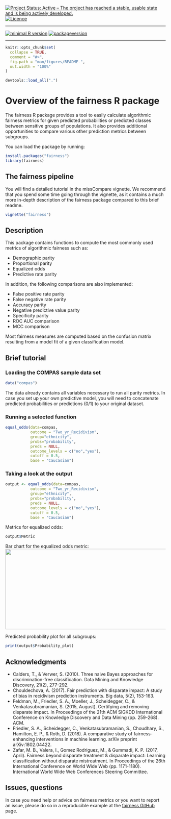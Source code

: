 <!-- rmarkdown v1 -->

[![Project Status: Active – The project has reached a stable, usable state and is being actively developed.](https://www.repostatus.org/badges/latest/active.svg)](https://www.repostatus.org/#active)
[![Licence](https://img.shields.io/github/license/mashape/apistatus.svg)](http://choosealicense.com/licenses/mit/)

---

[![minimal R version](https://img.shields.io/badge/R%3E%3D-3.6.0-6666ff.svg)](https://cran.r-project.org/)
[![packageversion](https://img.shields.io/badge/Package%20version-1.0.0-orange.svg?style=flat-square)](commits/master)

---

<!-- README.md is generated from README.Rmd. Please edit that file -->

```r
knitr::opts_chunk$set(
  collapse = TRUE,
  comment = "#>",
  fig.path = "man/figures/README-",
  out.width = "100%"
)
```
```r
devtools::load_all(".")
```

# Overview of the fairness R package

The fairness R package provides a tool to easily calculate algorithmic fairness metrics for given predicted probabilities or predicted classes between sensitive groups of populations. It also provides additional opportunities to compare various other prediction metrics between subgroups. 

You can load the package by running:
```r
install.packages("fairness")
library(fairness)
```

## The fairness pipeline

You will find a detailed tutorial in the missCompare vignette. We recommend that you spend some time going through the vignette, as it contains a much more in-depth description of the fairness package compared to this brief readme.

```r
vignette("fairness")
```

## Description

This package contains functions to compute the most commonly used metrics of algorithmic fairness such as:   

- Demographic parity
- Proportional parity
- Equalized odds
- Predictive rate parity

In addition, the following comparisons are also implemented:    

- False positive rate parity
- False negative rate parity
- Accuracy parity
- Negative predictive value parity
- Specificity parity
- ROC AUC comparison
- MCC comparison

Most fairness measures are computed based on the confusion matrix resulting from a model fit of a given classification model.

## Brief tutorial

### Loading the COMPAS sample data set

```r
data("compas")
```

The data already contains all variables necessary to run all parity metrics. In case you set up your own predictive model, you will need to concatenate predicted probabilities or predictions (0/1) to your original dataset.

### Running a selected function

```r
equal_odds(data=compas, 
           outcome = "Two_yr_Recidivism",
           group="ethnicity",
           probs="probability", 
           preds = NULL,
           outcome_levels = c("no","yes"), 
           cutoff = 0.5, 
           base = "Caucasian")
```

### Taking a look at the output

```r
output <- equal_odds(data=compas, 
           outcome = "Two_yr_Recidivism",
           group="ethnicity",
           probs="probability", 
           preds = NULL,
           outcome_levels = c("no","yes"), 
           cutoff = 0.5, 
           base = "Caucasian")
```

Metrics for equalized odds:     
```r
output$Metric
```

Bar chart for the equalized odds metric:
<a href="https://github.com/kozodoi/Fairness/tree/master/man/figures/Plot_bar.png"><img src="https://github.com/kozodoi/Fairness/tree/master/man/figures/Plot_bar.png" width="630" height="252"/></a>

Predicted probability plot for all subgroups:
```r
print(output$Probability_plot)
```


## Acknowledgments
- Calders, T., & Verwer, S. (2010). Three naive Bayes approaches for discrimination-free classification. Data Mining and Knowledge Discovery, 21(2), 277-292.
- Chouldechova, A. (2017). Fair prediction with disparate impact: A study of bias in recidivism prediction instruments. Big data, 5(2), 153-163.
- Feldman, M., Friedler, S. A., Moeller, J., Scheidegger, C., & Venkatasubramanian, S. (2015, August). Certifying and removing disparate impact. In Proceedings of the 21th ACM SIGKDD International Conference on Knowledge Discovery and Data Mining (pp. 259-268). ACM.
- Friedler, S. A., Scheidegger, C., Venkatasubramanian, S., Choudhary, S., Hamilton, E. P., & Roth, D. (2018). A comparative study of fairness-enhancing interventions in machine learning. arXiv preprint arXiv:1802.04422.
- Zafar, M. B., Valera, I., Gomez Rodriguez, M., & Gummadi, K. P. (2017, April). Fairness beyond disparate treatment & disparate impact: Learning classification without disparate mistreatment. In Proceedings of the 26th International Conference on World Wide Web (pp. 1171-1180). International World Wide Web Conferences Steering Committee.


## Issues, questions

In case you need help or advice on fairness metrics or you want to report an issue, please do so in a reproducible example at the [fairness GitHub](https://github.com/kozodoi/Fairness/issues) page.

